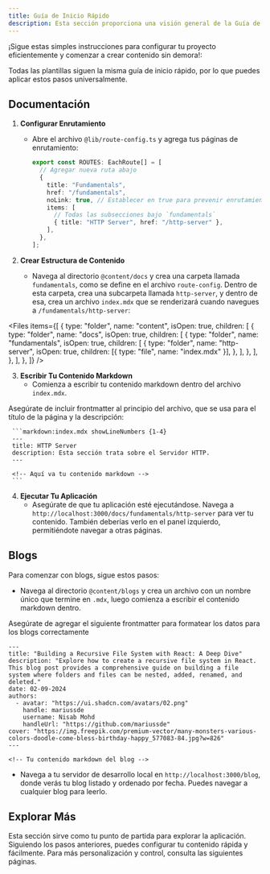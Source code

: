 ```yaml
---
title: Guía de Inicio Rápido
description: Esta sección proporciona una visión general de la Guía de Inicio Rápido.
---
```


¡Sigue estas simples instrucciones para configurar tu proyecto eficientemente y comenzar a crear contenido sin demora!:

<Note type="info">
  Todas las plantillas siguen la misma guía de inicio rápido, por lo que puedes aplicar estos pasos universalmente.
</Note>

## Documentación

1. **Configurar Enrutamiento**

   - Abre el archivo `@lib/route-config.ts` y agrega tus páginas de enrutamiento:

   
     ```typescript:route-config.ts
     export const ROUTES: EachRoute[] = [
       // Agregar nueva ruta abajo
       {
         title: "Fundamentals",
         href: "/fundamentals",
         noLink: true, // Establecer en true para prevenir enrutamiento
         items: [
           // Todas las subsecciones bajo `fundamentals`
           { title: "HTTP Server", href: "/http-server" },
         ],
       },
     ];
     ```

2. **Crear Estructura de Contenido**

   - Navega al directorio `@content/docs` y crea una carpeta llamada `fundamentals`, como se define en el archivo `route-config`. Dentro de esta carpeta, crea una subcarpeta llamada `http-server`, y dentro de esa, crea un archivo `index.mdx` que se renderizará cuando navegues a `/fundamentals/http-server`:

<Files
  items={[
    {
      type: "folder",
      name: "content",
      isOpen: true,
      children: [
        {
          type: "folder",
          name: "docs",
          isOpen: true,
          children: [
            {
              type: "folder",
              name: "fundamentals",
              isOpen: true,
              children: [
                {
                  type: "folder",
                  name: "http-server",
                  isOpen: true,
                  children: [{ type: "file", name: "index.mdx" }],
                },
              ],
            },
          ],
        },
      ],
    },
  ]}
/>


3. **Escribir Tu Contenido Markdown**
   - Comienza a escribir tu contenido markdown dentro del archivo `index.mdx`.

<Note type="warning">
  Asegúrate de incluir frontmatter al principio del archivo, que se usa para
  el título de la página y la descripción:
</Note>

     ```markdown:index.mdx showLineNumbers {1-4}
     ---
     title: HTTP Server
     description: Esta sección trata sobre el Servidor HTTP.
     ---

     <!-- Aquí va tu contenido markdown -->
     ```

4. **Ejecutar Tu Aplicación**
   - Asegúrate de que tu aplicación esté ejecutándose. Navega a `http://localhost:3000/docs/fundamentals/http-server` para ver tu contenido. También deberías verlo en el panel izquierdo, permitiéndote navegar a otras páginas.

## Blogs

Para comenzar con blogs, sigue estos pasos:

- Navega al directorio `@content/blogs` y crea un archivo con un nombre único que termine en `.mdx`, luego comienza a escribir el contenido markdown dentro.

<Note type="warning">
  Asegúrate de agregar el siguiente frontmatter para formatear los datos para los blogs
  correctamente
</Note>

```markdown:blog-name.mdx
---
title: "Building a Recursive File System with React: A Deep Dive"
description: "Explore how to create a recursive file system in React. This blog post provides a comprehensive guide on building a file system where folders and files can be nested, added, renamed, and deleted."
date: 02-09-2024
authors:
  - avatar: "https://ui.shadcn.com/avatars/02.png"
    handle: mariussde
    username: Nisab Mohd
    handleUrl: "https://github.com/mariussde"
cover: "https://img.freepik.com/premium-vector/many-monsters-various-colors-doodle-come-bless-birthday-happy_577083-84.jpg?w=826"
---

<!-- Tu contenido markdown del blog -->
```

- Navega a tu servidor de desarrollo local en `http://localhost:3000/blog`, donde verás tu blog listado y ordenado por fecha. Puedes navegar a cualquier blog para leerlo.

## Explorar Más

Esta sección sirve como tu punto de partida para explorar la aplicación. Siguiendo los pasos anteriores, puedes configurar tu contenido rápida y fácilmente. Para más personalización y control, consulta las siguientes páginas.
